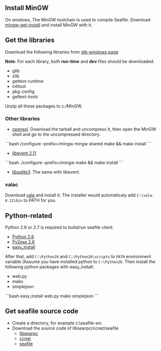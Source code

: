 == Install MinGW ==

On windows, The MinGW toolchain is used to compile Seafile. Download [http://sourceforge.net/projects/mingw/files/Automated%20MinGW%20Installer/mingw-get-inst mingw-get-install] and install MinGW with it.

== Get the libraries ==

Download the following libraries from [http://www.gtk.org/download/win32.php gtk-windows page]

'''Note''': For each library, both '''run-time''' and '''dev''' files should be downloaded.

* glib
* zlib
* gettext-runtime
* intltool
* pkg-config
* gettext-tools

Unzip all these packages to c:/MinGW.

=== Other libraries ===

* [http://www.openssl.org/source/openssl-1.0.0d.tar.gz openssl]. Download the tarball and uncompress it, then open the MinGW shell and go to the uncompressed directory.

```bash
/configure –prefix=/mingw mingw shared
make && make install
```

* [http://monkey.org/~provos/libevent-2.0.11-stable.tar.gz libevent 2.11]

```bash
./configure –prefix=/mingw
make && make install
```

* [http://www.sqlite.org/sqlite-autoconf-3070701.tar.gz libsqlite3]. The same with libevent.

=== valac ===

Download [http://vala-win32.googlecode.com/files/vala-0.12.0.exe vala] and install it. The installer would automaticaly add <tt>C:\vala-0.12\bin</tt> to PATH for you.

== Python-related ==

Python 2.6 or 2.7 is required to build/run seafile client.

* [http://www.python.org/ftp/python/2.6/python-2.6.msi Python 2.6]
* [http://sourceforge.net/projects/py2exe/files/py2exe/0.6.9/py2exe-0.6.9.win32-py2.6.exe/download Py2exe 2.6]
* [http://pypi.python.org/packages/2.6/s/setuptools/setuptools-0.6c11.win32-py2.6.exe#md5=1509752c3c2e64b5d0f9589aafe053dc easy_install]

After that, add <code>C:\Python26</code> and <code>C:\Python26\scripts</code> to <code>PATH</code> environment variable (Assume you have installed python to <code>C:\Python26</code>. Then install the following python packages with easy_install:

* web.py
* mako
* simplejson

```bash
easy_install web.py mako simplejson
```

== Get seafile source code ==

* Create a directory, for example c:\seafile-src
* Download the source code of libsearpc/ccnet/seafile
** [http://seafile.com.cn/downloads/libsearpc-latest.tar.gz libsearpc]
** [http://seafile.com.cn/downloads/seafile-latest.tar.gz ccnet]
** [http://seafile.com.cn/downloads/seafile-latest.tar.gz seafile]
